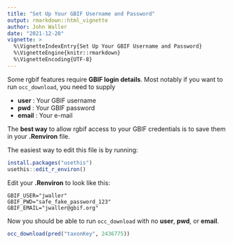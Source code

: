 ---
title: "Set Up Your GBIF Username and Password"
output: rmarkdown::html_vignette
author: John Waller
date: "2021-12-20"
vignette: >
  %\VignetteIndexEntry{Set Up Your GBIF Username and Password}
  %\VignetteEngine{knitr::rmarkdown}
  %\VignetteEncoding{UTF-8}
---

Some rgbif features require **GBIF login details**. Most notably if you want to run `occ_download`, you need to supply

* **user** : Your GBIF username
* **pwd** : Your GBIF password
* **email** : Your e-mail 

The **best way** to allow rgbif access to your GBIF credentials is to save them in your **.Renviron** file.

The easiest way to edit this file is by running:

```r
install.packages("usethis")
usethis::edit_r_environ()
```

Edit your **.Renviron** to look like this:

```
GBIF_USER="jwaller"
GBIF_PWD="safe_fake_password_123"
GBIF_EMAIL="jwaller@gbif.org"
```

Now you should be able to run `occ_download` with no  **user**, **pwd**, or **email**.

```r 
occ_download(pred("taxonKey", 2436775))
```

